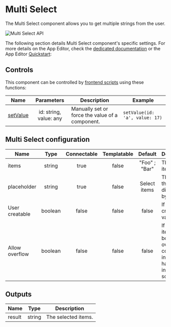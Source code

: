 
# Multi Select

The Multi Select component allows you to get multiple strings from the user.

![Multi Select API](../../assets/apps/4_app_component_library/multiselect.png.webp)

The following section details Multi Select component's specific settings. For more details on the App Editor, check the [dedicated documentation](../0_app_editor/index.mdx) or the App Editor [Quickstart](../../getting_started/7_apps_quickstart/index.mdx):

<div className="grid grid-cols-2 gap-6 mb-4">
	<DocCard
		color="orange"
		title="App Editor Documentation"
		description="The app editor is a low-code builder to create custom User Interfaces with a mix of drag-and-drop and code."
		href="/docs/apps/app_editor"
	/>
	<DocCard
		color="orange"
		title="Apps Quickstart"
		description="Learn how to build your first app in a matter of minutes."
		href="/docs/getting_started/apps_quickstart"
	/>
</div>

## Controls

This component can be controlled by [frontend scripts](../3_app-runnable-panel.mdx#frontend-scripts) using these functions:

| Name   |        Parameters        | Description          | Example       |
| ------ | :----------------------: | -------------------- | ------------- |
| [setValue](../3_app-runnable-panel.mdx#setvalue) | id: string, value: any | Manually set or force the value of a component. | `setValue(id: 'a', value: 17)` |

## Multi Select configuration

| Name           |  Type   | Connectable | Templatable |    Default    | Description                                                                            |
| -------------- | :-----: | :---------: | :---------: | :-----------: | -------------------------------------------------------------------------------------- |
| items          | string  |    true     |    false    | "Foo" ; "Bar" | The select items.                                                                      |
| placeholder    | string  |    true     |    false    | Select items  | The text that will be displayed by default.                                            |
| User creatable | boolean |    false    |    false    |     false     | If users can create values.                                                            |
| Allow overflow | boolean |    false    |    false    |     false     | If too many items, the box overflow its container instead of having an internal scroll |

## Outputs

| Name   |  Type  | Description         |
| ------ | :----: | ------------------- |
| result | string | The selected items. |
